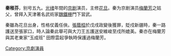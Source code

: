 {{Unreferenced|time=2020-09-12T04:41:59+00:00}}
'''秦稚芬'''，别号五九。[[光绪|光绪]]年間的[[京剧|京剧]]演员，主修[[花旦|花旦]]。秦为京剧演员[[梅蘭芳|梅蘭芳]]之姑父，曾拜入天津著名武術家[[魏鐵栅|魏鐵栅]]門下習武。

秦雖為花旦出身，性格仗義任俠。[[張蔭桓|張蔭桓]]於戊戌政變後獲罪，貶戍新疆時，秦一路護送至張家口，時人論秦此舉可與大刀王五護送安維峻至戍所媲美。秦亦在梅蘭芳與其老東家“玉成班” 田際雲起爭執時保護過梅蘭芳。

{{清朝人物小作品}}
[[Category:京劇演員|Category:京劇演員]]